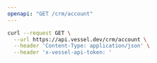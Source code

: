 ```yaml
---
openapi: "GET /crm/account"
---
```


<RequestExample>

```bash Request
curl --request GET \
  --url https://api.vessel.dev/crm/account \
  --header 'Content-Type: application/json' \
  --header 'x-vessel-api-token: '
```

</RequestExample>
